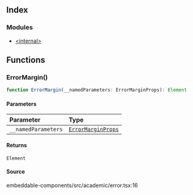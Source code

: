 ## Index

### Modules

* [\<internal>](/embeddable-components.src.academic.error.%3Cinternal%3E.mdx)

## Functions

### ErrorMargin()

```ts
function ErrorMargin(__namedParameters: ErrorMarginProps): Element
```

#### Parameters

| Parameter           | Type                                                                                                |
| :------------------ | :-------------------------------------------------------------------------------------------------- |
| `__namedParameters` | [`ErrorMarginProps`](/embeddable-components.src.academic.error.%3Cinternal%3E.mdx#errormarginprops) |

#### Returns

`Element`

#### Source

embeddable-components/src/academic/error.tsx:16
